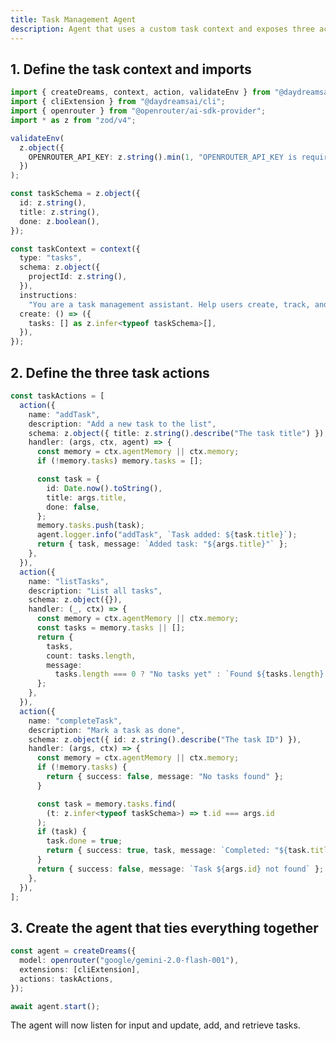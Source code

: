 ```yaml
---
title: Task Management Agent
description: Agent that uses a custom task context and exposes three actions.
---
```


## 1. Define the task context and imports

```typescript title="index.ts"
import { createDreams, context, action, validateEnv } from "@daydreamsai/core";
import { cliExtension } from "@daydreamsai/cli";
import { openrouter } from "@openrouter/ai-sdk-provider";
import * as z from "zod/v4";

validateEnv(
  z.object({
    OPENROUTER_API_KEY: z.string().min(1, "OPENROUTER_API_KEY is required"),
  })
);

const taskSchema = z.object({
  id: z.string(),
  title: z.string(),
  done: z.boolean(),
});

const taskContext = context({
  type: "tasks",
  schema: z.object({
    projectId: z.string(),
  }),
  instructions:
    "You are a task management assistant. Help users create, track, and manage their tasks.",
  create: () => ({
    tasks: [] as z.infer<typeof taskSchema>[],
  }),
});
```

## 2. Define the three task actions

```typescript title="index.ts"
const taskActions = [
  action({
    name: "addTask",
    description: "Add a new task to the list",
    schema: z.object({ title: z.string().describe("The task title") }),
    handler: (args, ctx, agent) => {
      const memory = ctx.agentMemory || ctx.memory;
      if (!memory.tasks) memory.tasks = [];

      const task = {
        id: Date.now().toString(),
        title: args.title,
        done: false,
      };
      memory.tasks.push(task);
      agent.logger.info("addTask", `Task added: ${task.title}`);
      return { task, message: `Added task: "${args.title}"` };
    },
  }),
  action({
    name: "listTasks",
    description: "List all tasks",
    schema: z.object({}),
    handler: (_, ctx) => {
      const memory = ctx.agentMemory || ctx.memory;
      const tasks = memory.tasks || [];
      return {
        tasks,
        count: tasks.length,
        message:
          tasks.length === 0 ? "No tasks yet" : `Found ${tasks.length} task(s)`,
      };
    },
  }),
  action({
    name: "completeTask",
    description: "Mark a task as done",
    schema: z.object({ id: z.string().describe("The task ID") }),
    handler: (args, ctx) => {
      const memory = ctx.agentMemory || ctx.memory;
      if (!memory.tasks) {
        return { success: false, message: "No tasks found" };
      }

      const task = memory.tasks.find(
        (t: z.infer<typeof taskSchema>) => t.id === args.id
      );
      if (task) {
        task.done = true;
        return { success: true, task, message: `Completed: "${task.title}"` };
      }
      return { success: false, message: `Task ${args.id} not found` };
    },
  }),
];
```

## 3. Create the agent that ties everything together

```typescript title="index.ts"
const agent = createDreams({
  model: openrouter("google/gemini-2.0-flash-001"),
  extensions: [cliExtension],
  actions: taskActions,
});

await agent.start();
```

The agent will now listen for input and update, add, and retrieve tasks.
